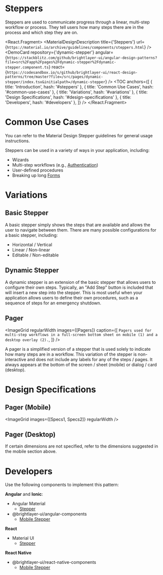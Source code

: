 

<!-- KEYWORDS: design pattern stepper procedure wizard -->

# Steppers

<ImageGrid images={[StepperBanner]} regularWidth />

Steppers are used to communicate progress through a linear, multi-step workflow or process. They tell users how many steps there are in the process and which step they are on.

<React.Fragment>
    <MaterialDesignDescription
        title={'Steppers'}
        url={`https://material.io/archive/guidelines/components/steppers.html`}
    />
    <DemoCard
        repository={'dynamic-stepper'}
        angular={`https://stackblitz.com/github/brightlayer-ui/angular-design-patterns?file=src%2Fapp%2Fpages%2Fdynamic-stepper%2Fdynamic-stepper.component.ts`}
        react={`https://codesandbox.io/s/github/brightlayer-ui/react-design-patterns/tree/master?file=/src/pages/dynamic-stepper/index.tsx&initialpath=/dynamic-stepper`}
    />
    <TOC
        anchors={[
            { title: 'Introduction', hash: '#steppers' },
            { title: 'Common Use Cases', hash: '#common-use-cases' },
            { title: 'Variations', hash: '#variations' },
            { title: 'Design Specifications', hash: '#design-specifications' },
            { title: 'Developers', hash: '#developers' },
        ]}
    />
    <Divider />
</React.Fragment>

# Common Use Cases

You can refer to the Material Design Stepper guidelines for general usage instructions.

Steppers can be used in a variety of ways in your application, including:

-   Wizards
-   Multi-step workflows (e.g., [Authentication](/patterns/user-auth))
-   User-defined procedures
-   Breaking up long [Forms](/patterns/forms)

<Divider />

# Variations

## Basic Stepper

<ImageGrid images={[LinearStepper]} regularWidth />

A basic stepper simply shows the steps that are available and allows the user to navigate between them. There are many possible configurations for a basic stepper, including:

-   Horizontal / Vertical
-   Linear / Non-linear
-   Editable / Non-editable

## Dynamic Stepper

<ImageGrid images={[Dynamic]} regularWidth />

A dynamic stepper is an extension of the basic stepper that allows users to configure their own steps. Typically, an "Add Step" button is included that will insert a new step into the stepper. This is most useful when your application allows users to define their own procedures, such as a sequence of steps for an emergency shutdown.

## Pager

<ImageGrid
    regularWidth
    images={[Pagers]}
    caption={[
        `Pagers used for multi-step workflows in a full-screen bottom sheet on mobile (1) and a desktop overlay (2).`,
    ]}
/>

A pager is a simplified version of a stepper that is used solely to indicate how many steps are in a workflow. This variation of the stepper is non-interactive and does not include any labels for any of the steps / pages. It always appears at the bottom of the screen / sheet (mobile) or dialog / card (desktop).

<Divider />

# Design Specifications

## Pager (Mobile)

<ImageGrid images={[Specs1, Specs2]} regularWidth />

## Pager (Desktop)

If certain dimensions are not specified, refer to the dimensions suggested in the mobile section above.

<ImageGrid images={[Specs3]} regularWidth />
<Divider />

# Developers

Use the following components to implement this pattern:

**Angular** and **Ionic**:

-   Angular Material
    -   [Stepper](https://material.angular.io/components/stepper/overview)
-   @brightlayer-ui/angular-components
    -   [Mobile Stepper](https://brightlayer-ui-components.github.io/angular/?path=/info/components-mobile-stepper--readme)

**React**

-   Material UI
    -   [Stepper](https://mui.com/components/steppers/)

**React Native**

-   @brightlayer-ui/react-native-components
    -   [Mobile Stepper](https://brightlayer-ui-components.github.io/react-native/?path=/info/components-documentation--mobile-stepper)
